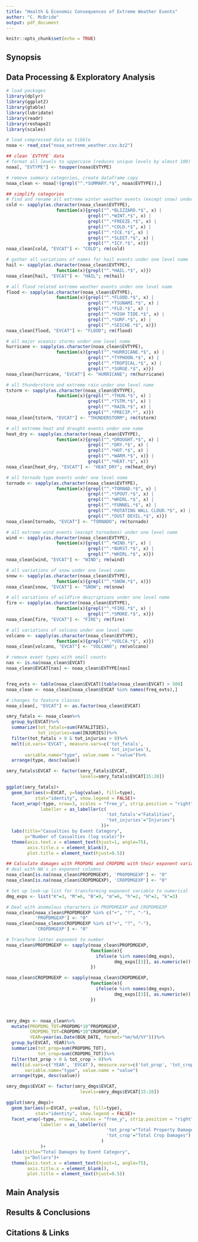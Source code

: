 ```yaml
---
title: "Health & Economic Consequences of Extreme Weather Events"
author: "C. McBride"
output: pdf_document
---
```


```r
knitr::opts_chunk$set(echo = TRUE)
```


## Synopsis


## Data Processing & Exploratory Analysis

```r
# load packages
library(dplyr)
library(ggplot2)
library(gtable)
library(lubridate)
library(readr)
library(reshape2)
library(scales)
```


```r
# load compressed data as tibble
noaa <- read_csv("noaa_extreme_weather.csv.bz2")
```


```r
## clean `EVTYPE` data
# format all levels to uppercase (reduces unique levels by almost 100)
noaa[, "EVTYPE"] <- toupper(noaa$EVTYPE)

# remove summary categories, create dataframe copy
noaa_clean <- noaa[!(grepl("^.*SUMMARY.*$", noaa$EVTYPE)),]

## simplify categories
# find and rename all extreme winter weather events (except snow) under one name
cold <- sapply(as.character(noaa_clean$EVTYPE), 
                   function(x){grepl("^.*BLIZZARD.*$", x) |
                               grepl("^.*WINT.*$", x) |
                               grepl("^.*FREEZE.*$", x) |
                               grepl("^.*COLD.*$", x) |
                               grepl("^.*ICE.*$", x) |
                               grepl("^.*SLEET.*$", x) |
                               grepl("^.*ICY.*$", x)})
noaa_clean[cold, "EVCAT"] <- "COLD"; rm(cold)

# gather all variations of names for hail events under one level name
hail <- sapply(as.character(noaa_clean$EVTYPE), 
                   function(x){grepl("^.*HAIL.*$", x)})
noaa_clean[hail, "EVCAT"] <- "HAIL"; rm(hail)

# all flood related extreme weather events under one level name
flood <- sapply(as.character(noaa_clean$EVTYPE), 
                   function(x){grepl("^.*FLOOD.*$", x) |
                               grepl("^.*TSUNAMI.*$", x) |
                               grepl("^.*FLD.*$", x) |
                               grepl("^.*HIGH TIDE.*$", x) |
                               grepl("^.*SURF.*$", x) |
                               grepl("^.*SEICHE.*$", x)})
noaa_clean[flood, "EVCAT"] <- "FLOOD"; rm(flood)

# all major oceanic storms under one level name
hurricane <- sapply(as.character(noaa_clean$EVTYPE), 
                   function(x){grepl("^.*HURRICANE.*$", x) | 
                               grepl("^.*TYPHOON.*$", x) |
                               grepl("^.*TROPICAL.*$", x) |
                               grepl("^.*SURGE.*$", x)})
noaa_clean[hurricane, "EVCAT"] <- "HURRICANE"; rm(hurricane)

# all thunderstorm and extreme rain under one level name
tstorm <- sapply(as.character(noaa_clean$EVTYPE), 
                   function(x){grepl("^.*THUN.*$", x) | 
                               grepl("^.*TSTM.*$", x) |
                               grepl("^.*RAIN.*$", x) |
                               grepl("^.*PRECIP.*", x)})
noaa_clean[tstorm, "EVCAT"] <- "THUNDERSTORM"; rm(tstorm)

# all extreme heat and drought events under one name
heat_dry <- sapply(as.character(noaa_clean$EVTYPE), 
                   function(x){grepl("^.*DROUGHT.*$", x) | 
                               grepl("^.*DRY.*$", x) |
                               grepl("^.*HOT.*$", x) |
                               grepl("^.*WARM.*$", x)} |
                               grepl("^.*HEAT.*$", x))
noaa_clean[heat_dry, "EVCAT"] <- "HEAT_DRY"; rm(heat_dry)

# all tornado type events under one level name
tornado <- sapply(as.character(noaa_clean$EVTYPE), 
                   function(x){grepl("^.*TORNAD.*$", x) |
                               grepl("^.*SPOUT.*$", x) |
                               grepl("^.*WHIRL.*$", x) |
                               grepl("^.*FUNNEL.*$", x) |
                               grepl("^.*ROTATING WALL CLOUD.*$", x) |
                               grepl("^.*DUST DEVIL.*$", x)})
noaa_clean[tornado, "EVCAT"] <- "TORNADO"; rm(tornado)

# all extreme wind events (except tornadoes) under one level name
wind <- sapply(as.character(noaa_clean$EVTYPE), 
                   function(x){grepl("^.*WIND.*$", x) |
                               grepl("^.*BURST.*$", x) |
                               grepl("^.*WHIRL.*$", x)})
noaa_clean[wind, "EVCAT"] <- "WIND"; rm(wind)

# all variations of snow under one level name
snow <- sapply(as.character(noaa_clean$EVTYPE), 
                   function(x){grepl("^.*SNOW.*$", x)})
noaa_clean[snow, "EVCAT"] <- "SNOW"; rm(snow)

# all variations of wildfire descriptions under one level name
fire <- sapply(as.character(noaa_clean$EVTYPE), 
                   function(x){grepl("^.*FIRE.*$", x) |
                               grepl("^.*SMOKE.*$", x)})
noaa_clean[fire, "EVCAT"] <- "FIRE"; rm(fire)

# all variations of volcano under one level name
volcano <- sapply(as.character(noaa_clean$EVTYPE), 
                   function(x){grepl("^.*VOLCA.*$", x)})
noaa_clean[volcano, "EVCAT"] <- "VOLCANO"; rm(volcano)

# remove event types with small counts
nas <- is.na(noaa_clean$EVCAT)
noaa_clean$EVCAT[nas] <- noaa_clean$EVTYPE[nas]


freq_evts <- table(noaa_clean$EVCAT)[table(noaa_clean$EVCAT) > 500]
noaa_clean <- noaa_clean[noaa_clean$EVCAT %in% names(freq_evts),]

# changes to feature classes
noaa_clean[, "EVCAT"] <- as.factor(noa_clean$EVCAT)
```


```r
smry_fatals <- noaa_clean%>%
  group_by(EVCAT)%>%
  summarize(tot_fatals=sum(FATALITIES),
            tot_injuries=sum(INJURIES))%>%
  filter(tot_fatals > 0 & tot_injuries > 0)%>%
  melt(id.vars='EVCAT', measure.vars=c('tot_fatals', 
                                       'tot_injuries'),
       variable.name="type", value.name = "value")%>%
  arrange(type, desc(value))

smry_fatals$EVCAT <- factor(smry_fatals$EVCAT, 
                            levels=smry_fatals$EVCAT[15:28])

ggplot(smry_fatals)+
  geom_bar(aes(x=EVCAT, y=log(value), fill=type), 
           stat="identity", show.legend = FALSE)+
  facet_wrap(~type, nrow=3, scales = "free_y", strip.position = "right",
             labeller = as_labeller(c(
                                      'tot_fatals'="Fatalities",
                                      'tot_injuries'="Injuries")
                                    ))+
  labs(title="Casualties by Event Category", 
       y="Number of Casualties (log scale)")+
  theme(axis.text.x = element_text(hjust=1, angle=75),
        axis.title.x = element_blank(),
        plot.title = element_text(hjust=0.5))

```

```r
## Calculate damages with PROPDMG and CROPDMG with their exponent variables
# deal with NA's in exponent columns
noaa_clean[is.na(noaa_clean$PROPDMGEXP), 'PROPDMGEXP'] <- "0"
noaa_clean[is.na(noaa_clean$CROPDMGEXP), 'CROPDMGEXP'] <- "0"

# Set up look-up list for transforming exponent variable to numerical
dmg_exps <- list("K"=3, "M"=6, "B"=9, "m"=6, "h"=2, "H"=2, "k"=3)

# Deal with anomalous characters in PROPDMGEXP and CROPDMGEXP
noaa_clean[noaa_clean$PROPDMGEXP %in% c("+", "?", "-"),
           'PROPDMGEXP'] <- "0"
noaa_clean[noaa_clean$CROPDMGEXP %in% c("+", "?", "-"),
           'CROPDMGEXP'] <- "0"

# Transform letter exponent to number
noaa_clean$PROPDMGEXP <- sapply(noaa_clean$PROPDMGEXP,
                                function(e){
                                  ifelse(e %in% names(dmg_exps), 
                                         dmg_exps[[3]], as.numeric(e))
                                })

noaa_clean$CROPDMGEXP <- sapply(noaa_clean$CROPDMGEXP,
                                function(e){
                                  ifelse(e %in% names(dmg_exps), 
                                         dmg_exps[[3]], as.numeric(e))
                                })



smry_dmgs <- noaa_clean%>%
  mutate(PROPDMG_TOT=PROPDMG*10^PROPDMGEXP,
         CROPDMG_TOT=CROPDMG*10^CROPDMGEXP,
         YEAR=year(as.Date(BGN_DATE, format="%m/%d/%Y")))%>%
  group_by(EVCAT, YEAR)%>%
  summarize(tot_prop=sum(PROPDMG_TOT),
            tot_crop=sum(CROPDMG_TOT))%>%
  filter(tot_prop > 0 & tot_crop > 0)%>%
  melt(id.vars=c('YEAR', 'EVCAT'), measure.vars=c('tot_prop', 'tot_crop'),
       variable.name="type", value.name = "value")
  arrange(type, desc(value))

smry_dmgs$EVCAT <- factor(smry_dmgs$EVCAT, 
                            levels=smry_dmgs$EVCAT[15:28])

ggplot(smry_dmgs)+
  geom_bar(aes(x=EVCAT, y=value, fill=type), 
           stat="identity", show.legend = FALSE)+
  facet_wrap(~type, nrow=2, scales = "free_y", strip.position = "right",
             labeller = as_labeller(c(
                                      'tot_prop'="Total Property Damages",
                                      'tot_crop'="Total Crop Damages")
                                    )
             )+
  labs(title="Total Damages by Event Category", 
       y="Dollars")+
  theme(axis.text.x = element_text(hjust=1, angle=75),
        axis.title.x = element_blank(),
        plot.title = element_text(hjust=0.5))

```

## Main Analysis


## Results & Conclusions


## Citations & Links
